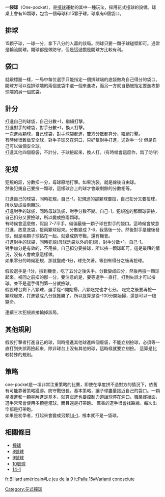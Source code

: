 '''一袋球'''（One-pocket），是[[撞球|撞球]]運動的其中一種玩法，採用花式撞球的設備。球桌上會有16顆球，包含一個母球和15顆子球，球桌有6個袋口。

== 排球 ==

15顆子球，一球一分，拿下八分的人贏的該局。開球只要一顆子球碰壁即可。通常是輪流開球。開球都是做防守，但是這遊戲是開球方比較有利。

== 袋口 ==

就跟標題一樣，一局中每位選手只能指定一個排球端的底袋做為自己得分的袋口。<br>
開球方可以從排球端的兩個底袋中選一個來進攻，而另一方就自動被指定要進攻排球端的另一個底袋。

== 計分 ==
打進自己的球袋，自己分數+1，繼續打擊。<br>
打進對手的球袋，對手分數+1，換人打擊。<br>
一次進兩顆球，自己球袋，對手球袋都進，雙方分數都算分，繼續打擊。<br>
有時候很難做安全球，對手子球又在洞口，只好幫對手打進，送對手一分 但是自己可以做個安全球。<br>
打進其他四個廢袋，不計分，子球撿起來，換人打。(有時候會這麼作，爲了防守)

== 犯規 ==

犯規的話，分數扣一分，母球原地打擊。如果洗袋，就是線後自由球。<br>
然後犯規自己要撿一顆球，這樣球台上的球才會跟剩餘的分數相等。

打進自己的球袋，同時犯規，自己-1。犯規進的那顆球要撿，自己扣分又要撿球，所以變成撿兩顆球。<br>
打進對手的球袋，同時母球洗袋，對手分數不變。自己-1。犯規進的那顆球要撿，自己扣分又要撿球，所以變成撿兩顆球。<br>

有時候會這麼做，假設 7-7平手，偏偏最後一顆子球在對手的袋口。這時候會故意打進，故意洗袋，撿兩顆球起來。分數變成 7-6，我落後一分。然後對手是線後發球，但是兩顆子球黏在一起。就變成防守戰，還有機會。<br>

打進對手的球袋，同時犯規(母球洗袋以外的犯規)，對手分數+1。自己-1。<br>
對手加分是有效的，不用撿。自己扣分要撿球，所以撿一顆球即可。這是最糟的情況，沒有人會故意這樣做。<br>

如果零分的時候犯規，那就變成-1分，球先欠著。等到有得分之後再撿球。

假設選手是-1分，撿到機會，吃了五分之後失手。分數變成四分，然後再撿一顆球起來。補回之前扣的那一分。要注意的是，要等選手一直打，打到失誤才可以撿球。並不是選手得到第一分就撿球。<br>

假設球台剩下八顆球，選手從-1開始掃，八顆吃完也才七分。 吃完之後要再撿一顆球起來，打進變成八分就獲勝了。所以就算是從-100分開始掃，還是可以一槍斃命。

連續三次犯規直接輸掉該局。

== 其他規則 ==
假設打擊者打進自己的球，同時撞進其他球進四個廢袋，不能立刻撿球，必須等一直打到失誤再撿起來，除非球台上沒有其他的球，這時候就要立刻撿。 這算是比較特殊的規則。

== 策略 ==
one-pocket是一項非常注重策略的比賽，即使在準度拼不過對方的情況下，依舊有可能靠著策略獲勝。防守戰很長。基本策略，讓子球盡量接近自己的袋口。一顆星灌進和一顆星解進是基本，就算沒進也要控制力道讓球停在洞口。職業賽裡面，選手常常會使用多顆星灌球，而且還是打帶跑。 厲害的選手很會找路線。每次出竿都是打帶跑。<br>

如果是初學者，打起來會變成另類[[14-1|14-1]]，根本就不是一袋球。

== 相關條目 ==
*[[撞球|撞球]]
*[[8號球|8號球]]
*[[9號球|9號球]]
*[[10號球|10號球]]
*[[14-1|14-1]]

{{撞球}}

[[Category:花式撞球|Category:花式撞球]]

[[fr:Billard_américain#Le_jeu_de_la_9|fr:Billard américain#Le jeu de la 9]]
[[it:Palla_15#Varianti_conosciute|it:Palla 15#Varianti conosciute]]